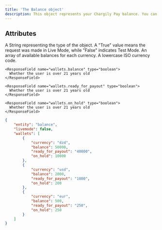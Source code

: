 ```yaml
---
title: 'The Balance object'
description: This object represents your Chargily Pay balance. You can retrieve it to see the balance of your 03 wallets (DZD, USD and EUR).
---
```


## Attributes

<ResponseField name="entity" type="string">
  A String representing the type of the object.
</ResponseField>

<ResponseField name="livemode" type="boolean">
  A "True" value means the request was made in Live Mode, while "False" indicates Test Mode.
</ResponseField>

<ResponseField name="wallets" type="array of objects">
  An array of available balances for each currency.
  
   <Expandable title="properties">
    <ResponseField name="wallets.currency" type="string">
      A lowercase ISO currency code.
    </ResponseField>

    <ResponseField name="wallets.balance" type="boolean">
      Whether the user is over 21 years old
    </ResponseField>

    <ResponseField name="wallets.ready_for_payout" type="boolean">
      Whether the user is over 21 years old
    </ResponseField>

    <ResponseField name="wallets.on_hold" type="boolean">
      Whether the user is over 21 years old
    </ResponseField>
  </Expandable>
</ResponseField>


<ResponseExample>

```json The Balance Object
{
    "entity": "balance",
    "livemode": false,
    "wallets": [
        {
            "currency": "dzd",
            "balance": 50000,
            "ready_for_payout": "40000",
            "on_hold": 10000
        },
        {
            "currency": "usd",
            "balance": 2000,
            "ready_for_payout": "1800",
            "on_hold": 200
        },
        {
            "currency": "eur",
            "balance": 500,
            "ready_for_payout": "250",
            "on_hold": 250
        }
    ]
}
```

</ResponseExample>